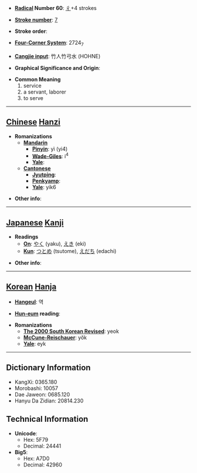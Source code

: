 * '''[[Wiktionary:Chinese radical index| Radical]] Number 60''': [[Wiktionary:Chinese radical index 彳|彳]]+4 strokes

* '''[[Wiktionary:Chinese total strokes index|Stroke number]]''': [[Wiktionary:Chinese total strokes index 7|7]]

* '''Stroke order''': 

* '''[[Wiktionary:Chinese four corner index|Four-Corner System]]''': 2724<sub>7</sub>

* '''[[Wiktionary:Chinese Cangjie index|Cangjie input]]''': 竹人竹弓水 (HOHNE)

* '''Graphical Significance and Origin''': 

* '''Common Meaning'''
*#service
*# a servant, laborer
*# to serve


----

== [[Chinese]] [[Hanzi]] ==

* '''Romanizations'''
** '''[[Mandarin]]'''
*** '''[[Pinyin]]''': yì (yi4)
*** '''[[Wade-Giles]]''': i<sup>4</sup>
*** '''[[Yale]]''': 
** '''[[Cantonese]]'''
*** '''[[Jyutping]]''':
*** '''[[Penkyamp]]''': 
*** '''[[Yale]]''': yik6

* '''Other info''': 

----

== [[Japanese]] [[Kanji]] ==

* '''Readings'''
** '''[[On]]''': [[やく]] (yaku), [[えき]] (eki)
** '''[[Kun]]''': [[つとめ]] (tsutome), [[えだち]] (edachi)

* '''Other info''':  

----

== [[Korean]] [[Hanja]] ==

* '''[[Hangeul]]''': 역

* '''[[Hun-eum]] reading''': 

* '''Romanizations'''
** '''[[The 2000 South Korean Revised Romanization|The 2000 South Korean Revised]]''': yeok
** '''[[McCune-Reischauer]]''': yŏk
** '''[[Yale]]''': eyk

----

== Dictionary Information ==

* KangXi: 0365.180
* Morobashi: 10057
* Dae Jaweon: 0685.120
* Hanyu Da Zidian: 20814.230

== Technical Information ==

* '''Unicode''':
** Hex: 5F79
** Decimal: 24441
* '''Big5''':
** Hex: A7D0
** Decimal: 42960